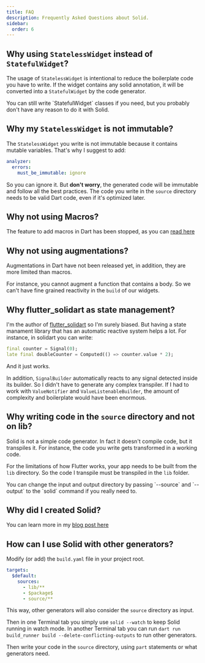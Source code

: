```yaml
---
title: FAQ
description: Frequently Asked Questions about Solid.
sidebar:
  order: 6
---
```


## Why using `StatelessWidget` instead of `StatefulWidget`?

The usage of `StatelessWidget` is intentional to reduce the boilerplate code you have to write.
If the widget contains any solid annotation, it will be converted into a `StatefulWidget` by the code generator.

<Aside type='note'>
You can still write `StatefulWidget` classes if you need, but you probably don't have any reason to do it with Solid.
</Aside>

## Why my `StatelessWidget` is not immutable?

The `StatelessWidget` you write is not immutable because it contains mutable variables.
That's why I suggest to add:
```yaml title='analysis_options.yaml'
analyzer:
  errors:
    must_be_immutable: ignore
```

So you can ignore it. But **don't worry**, the generated code will be immutable and follow all the best practices.
The code you write in the `source` directory needs to be valid Dart code, even if it's optimized later.

## Why not using Macros?

The feature to add macros in Dart has been stopped, as you can [read here](https://blog.dart.dev/an-update-on-dart-macros-data-serialization-06d3037d4f12?gi=608cf334bf75) 

## Why not using augmentations?

Augmentations in Dart have not been released yet, in addition, they are more limited than macros.

For instance, you cannot augment a function that contains a body. So we can't have fine grained reactivity in the `build` of our widgets.

## Why flutter_solidart as state management?

I'm the author of [flutter_solidart](https://pub.dev/packages/flutter_solidart) so I'm surely biased.
But having a state manament library that has an automatic reactive system helps a lot.
For instance, in solidart you can write:
```dart
final counter = Signal(0);
late final doubleCounter = Computed(() => counter.value * 2);
```
And it just works.

In addition, `SignalBuilder` automatically reacts to any signal detected inside its builder. So I didn't have to generate any complex transpiler.
If I had to work with `ValueNotifier` and `ValueListenableBuilder`, the amount of complexity and boilerplate would have been enormous.

## Why writing code in the `source` directory and not on lib?

Solid is not a simple code generator. In fact it doesn't compile code, but it transpiles it.
For instance, the code you write gets transformed in a working code.

For the limitations of how Flutter works, your app needs to be built from the `lib` directory.
So the code I transpile must be transpiled in the `lib` folder.

<Aside type="note">
You can change the input and output directory by passing `--source` and `--output` to the `solid` command if you really need to.
</Aside>

## Why did I created Solid?

You can learn more in my [blog post here](https://mariuti.com/posts/flutter-in-2025-forget-mvvm-embrace-fine-grained-reactivity-with-solid/)

## How can I use Solid with other generators?

Modify (or add) the `build.yaml` file in your project root.

```yaml {6} title="build.yaml"
targets:
  $default:
    sources:
      - lib/**
      - $package$
      - source/**
```

This way, other generators will also consider the `source` directory as input.

Then in one Terminal tab you simply use `solid --watch` to keep Solid running in watch mode.
In another Terminal tab you can run `dart run build_runner build --delete-conflicting-outputs` to run other generators.

Then write your code in the `source` directory, using `part` statements or what generators need.
